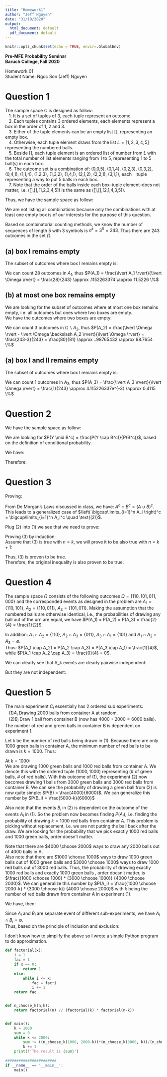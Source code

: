 ```yaml
---
title: "Homework1"
author: "Jeff Nguyen"
date: "31/10/2020"
output:
  html_document: default
  pdf_document: default
---
```


```r
knitr::opts_chunk$set(echo = TRUE, envir=.GlobalEnv)
```

**Pre-MFE Probability Seminar**  
**Baruch College, Fall 2020**  


Homework 01  
Student Name: Ngoc Son (Jeff) Nguyen  


# **Question 1**  

The sample space $\Omega$ is designed as follow:  
&nbsp;&nbsp; 1. It is a set of tuples of 3, each tuple represent an outcome.  
&nbsp;&nbsp; 2. Each tuples contains 3 ordered elements, each elements represent a box in the order of 1, 2 and 3.  
&nbsp;&nbsp; 3. Either of the tuple elements can be an empty list [], representing an empty box.  
&nbsp;&nbsp; 4. Otherwise, each tuple element draws from the list $L = [1, 2, 3, 4, 5]$ representing the numbered balls.  
&nbsp;&nbsp; 5. Beside [], each tuple element is an ordered list of number from $L$ with the total number of list elements ranging from 1 to 5, representing 1 to 5 &nbsp;&nbsp; ball(s) in each box.  
&nbsp;&nbsp; 6. The outcome set is a combination of: (0,0,5), (0,1,4), (0,2,3), (0,3,2), (0,4,1), (1,1,4), (1,2,3), (1,3,2), (1,4,1), (2,1,2), (2,2,1), (3,1,1), each &nbsp;&nbsp; tuple representing a way to put 5 balls in each box.  
&nbsp;&nbsp; 7. Note that the order of the balls inside each box--tuple element--does not matter, i.e. ([],[],[1,2,3,4,5]) is the same as ([],[],[2,1,4,3,5]).  

Thus, we have the sample space as follow:  
\begin{equation}
  \begin{aligned}
    \Omega = \{{([], [], [1,2,3,4,5]), ([], [1,2,3,4,5], []), ([1,2,3,4,5], [], []), \\
              ([], [1], [2,3,4,5]), ([], [2], [1,3,4,5]), ([], [3], [1,2,4,5]), ([], [4], [1,2,3,5]), ([], [5], [1,2,3,4]), \\
              ([1], [], [2,3,4,5]), ([2], [], [1,3,4,5]), ([3], [], [1,2,4,5]), ([4], [], [1,2,3,5]), ([5]. [], [1,2,3,4]), \\
              ([1], [2,3,4,5], []), ([2], [1,3,4,5], []), ([3], [1,2,4,5], []), ([4], [1,2,3,5], []), ([5], [1,2,3,4], []),  \\
              ([], [1,2], [3,4,5]), ([], [1,3], [2,4,5]), ([], [1,4], [2,3,5]), ([], [1,5], [2,3,4]), ([], [2,3], [1,4,5]), \\ 
              ([], [2,4], [1,3,5]), ([],[2,5], [1,3,4]), ([], [3,4], [1,2,5]), ([], [3,5], [1,2,4]), ([], [4,5], [1,2,3]), \\
              ([1,2], [], [3,4,5]), ([1,3], [], [2,4,5]), ([1,4], [], [2,3,5]), ([1,5], [], [2,3,4]), ([2,3], [], [1,4,5]), \\
              ([2,4], [], [1,3,5]), ([2,5], [], [1,3,4]), ([3,4], [], [1,2,5]), ([3,5], [], [1,2,4]), ([4,5], [], [1,2,3]), \\
              ([1,2], [3,4,5], []), ([1,3], [2,4,5], []), ([1,4], [2,3,5], []), ([1,5]), [2,3,4], []), ([2,3], [1,4,5], []), \\
              ([2,4], [1,3,5], []), ([2,5], [1,3,4], []), ([3,4], [1,2,5], []), ([3,5], [1,2,4], []), ([4,5], [1,2,3], []), \\
              ([], [1,2,3], [4,5]), ([], [1,2,4], [3,5]), ([], [1,2,5], [3,4]), ([], [2,3,4], [1,5]), ([], [2,3,5], [1,4]), ([], [3,4,5], [1,2])  \\
              ([1,2,3], [], [4,5]), ([1,2,4], [], [3,5]), ([1,2,5], [], [3,4]), ([2,3,4], [], [1,5]), ([2,3,5], [], [1,4]), ([3,4,5], [], [1,2])  \\
              ([1,2,3], [4,5], []), ([1,2,4], [3,5], []), ([1,2,5], [3,4], []), ([2,3,4], [1,5], []), ([2,3,5], [1,4], []), ([3,4,5], [1,2], []) \\
              ([], [1,2,3,4], [5]), ([], [2,3,4,5], [1]), ([], [1,3,4,5], [2]), ([], [1,2,4,5], [3]), ([], [1,2,3,5], [4]), \\
              ([1,2,3,4], [], [5]), ([2,3,4,5], [], [1]), ([1,3,4,5], [], [2]), ([1,2,4,5], [], [3]), ([1,2,3,5], [], [4]), \\
              ([1,2,3,4], [5], []), ([2,3,4,5], [1], []), ([1,3,4,5], [2], []), ([1,2,4,5], [3], []), ([1,2,3,5], [4], []), \\
              ([1], [2], [3,4,5]), ([1], [3], [2,4,5]), ([1], [4], [2,3,5]), ([1], [5], [2,3,4]), \\
              ... \\
              ([1], [2,3], [4,5]), ([1], [2,4], [3,5]), ([1], [2,5], [3,4]) \\
              ... \\
              ([1,2], [3], [4,5]), ([1,2], [4], [3,5]), ([1,2], [5], [3,4])  \\
              ... \}}
  \end{aligned}
\end{equation}

We are not listing all combinations because only the combinations with at least one empty box is of our interests for the purpose of this question.  

Based on combinatorial counting methods, we know the number of sequences of length $5$ with $3$ symbols is $n^k = 3^5 = 243$. Thus there are $243$ outcomes in the set $\Omega$.  

## (a) box I remains empty  
The subset of outcomes where box I remains empty is:  
\begin{equation}
  \begin{aligned}
    A_1 = \{{([], [], [1,2,3,4,5]), ([], [1,2,3,4,5], []), \\
              ([], [1], [2,3,4,5]), ([], [2], [1,3,4,5]), ([], [3], [1,2,4,5]), ([], [4], [1,2,3,5]), ([], [5], [1,2,3,4]), \\
              ([], [1,2], [3,4,5]), ([], [1,3], [2,4,5]), ([], [1,4], [2,3,5]), ([], [1,5], [2,3,4]), ([], [2,3], [1,4,5]), \\ 
              ([], [2,4], [1,3,5]), ([],[2,5], [1,3,4]), ([], [3,4], [1,2,5]), ([], [3,5], [1,2,4]), ([], [4,5], [1,2,3]), \\
              ([], [1,2,3], [4,5]), ([], [1,2,4], [3,5]), ([], [1,2,5], [3,4]), ([], [2,3,4], [1,5]), ([], [2,3,5], [1,4]), ([], [3,4,5], [1,2])  \\
              ([], [1,2,3,4], [5]), ([], [2,3,4,5], [1]), ([], [1,3,4,5], [2]), ([], [1,2,4,5], [3]), ([], [1,2,3,5], [4]), \}}
  \end{aligned}
\end{equation}

We can count 28 outcomes in $A_1$, thus $P(A_1) = \frac{\lvert A_1 \rvert}{\lvert \Omega \rvert} = \frac{28}{243} \approx .1152263374 \approx 11.5226 \%$  

## (b) at most one box remains empty  
We are looking for the subset of outcomes where at most one box remains empty, i.e. all outcomes but ones where two boxes are empty.  
We have the outcomes where two boxes are empty:
\begin{equation}
  \begin{aligned}
    \Omega \backslash A_2 = \{{([], [], [1,2,3,4,5]), ([], [1,2,3,4,5], []), ([1,2,3,4,5], [], []) \}}
  \end{aligned}
\end{equation}

We can count 3 outcomes in $\Omega \backslash A_2$, thus $P(A_2) = \frac{\lvert \Omega \rvert - \lvert \Omega \backslash A_2 \rvert}{\lvert \Omega \rvert} = \frac{243-3}{243} = \frac{80}{81} \approx ..98765432 \approx 98.7654 \%$  

## (a) box I and II remains empty  
The subset of outcomes where box I remains empty is:  
\begin{equation}
  \begin{aligned}
    A_3 = \{{([], [], [1,2,3,4,5]) \}}
  \end{aligned}
\end{equation}

We can count 1 outcomes in $A_3$, thus $P(A_3) = \frac{\lvert A_3 \rvert}{\lvert \Omega \rvert} = \frac{1}{243} \approx 4.115226337e^{-3} \approx 0.4115 \%$  

# **Question 2**  

We have the sample space as follow:  
\begin{equation}
  \begin{aligned}
    \Omega = \{{W, W, W, W, W, W, W, W, W, W, \\ 
                Y, Y, Y, Y, Y,  \\
                B, B, B, B, B, B, B, B, B, B\}}
  \end{aligned}
\end{equation}

We are looking for $P(Y \mid B^c) = \frac{P(Y \cap B^c)}{P(B^c)}$, based on the definition of conditional probability.  

We have:  
\begin{equation}
  \begin{aligned}
    B^c & = \{{W, W, W, W, W, W, W, W, W, W, \\ 
               Y, Y, Y, Y, Y \}} \\
    \text{thus} \\
    Y \cap B^c & = \{{Y, Y, Y, Y, Y \}}
  \end{aligned}
\end{equation}

Therefore: 
\begin{equation}
  \begin{aligned}
    P(Y \mid B^c) & = \frac{P(Y \cap B^c)}{P(B^c)}  \\
                  & = \frac{\frac{\lvert Y \cap B^c \rvert}{\lvert \Omega \rvert}}
                      {\frac{\lvert B^c \rvert}{\lvert \Omega \rvert}} \\
                  & = \frac{\frac{5}{25}}{\frac{15}{25}} \\
                  & = \frac{1}{3} \\
  \end{aligned}
\end{equation}

# **Question 3**  
Proving:
\begin{equation}
  \begin{aligned}
    P\left[ \bigcap\limits_{i=1}^n A_i \right] & \geqslant \sum_{i=1}^n P (A_i) - (n-1)  \\
    - P\left[ \bigcap\limits_{i=1}^n A_i \right] & \leqslant - \sum_{i=1}^n P (A_i) + (n-1) \\
    1 - P\left[ \bigcap\limits_{i=1}^n A_i \right] & \leqslant n - \sum_{i=1}^n P (A_i) \\
    P\left[ \left( \bigcap\limits_{i=1}^n A_i \right)^c \right] & \leqslant \sum_{i=1}^n [1 - P(A_i)] \\
    P\left[ \left( \bigcap\limits_{i=1}^n A_i \right)^c \right] & \leqslant \sum_{i=1}^n [P(A_i^c)] \quad \text{(1)} \\
  \end{aligned}
\end{equation}

From De Morgan's Laws discussed in class, we have: $A^c \cap B^c = (A \cup B)^c$. This leads to a generalized case of $\left( \bigcap\limits_{i=1}^n A_i \right)^c = \bigcup\limits_{i=1}^n A_i^c \quad \text{(2)}$.

Plug $\text{(2)}$ into $\text{(1)}$ we see that we need to prove:  

\begin{equation}
  \begin{aligned}
    P\left[ \bigcup\limits_{i=1}^n A_i^c \right] & \leqslant \sum_{i=1}^n [P(A_i^c)] \text{(3)}  \\
  \end{aligned}
\end{equation}

Proving $\text{(3)}$ by induction:  
Assume that $\text{(3)}$ is true with $n=k$, we will prove it to be also true with $n=k+1$:  

\begin{equation}
  \begin{aligned}
    \text{Using the inclusion-exclusion proinciple:} \\
    P\left[ \bigcup\limits_{i=1}^{k+1} A_i^c \right] & =  P\left[ \bigcup\limits_{i=1}^{k} A_i^c \cup A_{k+1}^c \right] \\
    & =  P\left[ \bigcup\limits_{i=1}^{k} A_i^c \right] + P(A_{k+1}^c) - P\left[ \bigcup\limits_{i=1}^{k} A_i^c \cap A_{k+1}^c \right]  \\
    & \leqslant P\left[ \bigcup\limits_{i=1}^{k} A_i^c \right] + P(A_{k+1}^c) \\
    & \leqslant \sum_{i=1}^k P(A_i^c) + P(A_{k+1}^c) \quad \text{(finite additivity of probability measure)} \\
    & \leqslant \sum_{i=1}^{k+1} P(A_i^c)
  \end{aligned}
\end{equation}

Thus, $\text{(3)}$ is proven to be true.  
Therefore, the original inequality is also proven to be true.  

# **Question 4**  
The sample space $\Omega$ consists of the following outcomes $\Omega = \{ 110, 101, 011, 000\}$ and the corresponded events as designed in the problem are $A_1 = \{ 110, 101 \}$, $A_2 = \{ 110, 011 \}$, $A_3 = \{ 101, 011 \}$. Making the assumption that the numbered balls are otherwise identical, i.e., the probabilities of drawing any ball out of the urn are equal, we have $P(A_1) = P(A_2) = P(A_3) = \frac{2}{4} = \frac{1}{2}$.  

In addition: $A_1 \cap A_2 = \{ 110 \}$, $A_2 \cap A_3 = \{ 011 \}$, $A_3 \cap A_1 = \{ 101 \}$ and $A_1 \cap A_2 \cap A_3 = \emptyset$.  
Thus: $P(A_1 \cap A_2) = P(A_2 \cap A_3) = P(A_3 \cap A_1) = \frac{1}{4}$,  
while $P(A_1 \cap A_2 \cap A_3) = \frac{0}{4} = 0$.  

We can clearly see that A_k events are clearly pairwise independent:  
\begin{equation}
  \begin{aligned}
    P(A_1 \cap A_2) & = P(A_1) * P(A_2) = \frac{1}{4} = \frac{1}{2}*\frac{1}{2}  \\
    P(A_2 \cap A_3) & = P(A_2) * P(A_3) = \frac{1}{4} = \frac{1}{2}*\frac{1}{2}  \\
    P(A_3 \cap A_1) & = P(A_3) * P(A_1) = \frac{1}{4} = \frac{1}{2}*\frac{1}{2}  \\
  \end{aligned}
\end{equation}

But they are not independent:  
\begin{equation}
  \begin{aligned}
    P(A_1 \cap A_2 \cap A_3) = 0 & \neq \frac{1}{8} = P(A_1) * P(A_2) * P(A_3)  \\
  \end{aligned}
\end{equation}  

# **Question 5**  
The main experiment $C_i$ essentially has 2 ordered sub experiments:  
&nbsp;&nbsp; $(1) A_i$ Drawing 2000 balls from container A at random.  
&nbsp;&nbsp; $(2) B_i$ Draw 1 ball from container B (now has $4000 + 2000 = 6000$ balls). The number of red and green balls in container B is dependent on experiment 1.  

Let k be the number of red balls being drawn in $(1)$. Because there are only 1000 green balls in container A, the minimum number of red balls to be drawn is $k=1000$. Thus:  

At $k = 1000$:  
We are drawing 1000 green balls and 1000 red balls from container A. We denote this with the ordered tuple $(1000,1000)$ representing (# of green balls, # of red balls). With this outcome of $(1)$, the experiment $(2)$ now becomes drawing 1 balls from 3000 green balls and 3000 red balls from container B. We can see the probability of drawing a green ball from $(2)$ is now quite simple: $P(B) = \frac{4000}{6000}$. We can generalize this number by $P(B_i) = \frac{5000-k}{6000}$

Also note that the events $B_i$ in $(2)$ is dependent on the outcome of the events $A_i$ in $(1)$. So the problem now becomes finding $P(A_i)$, i.e. finding the probability of drawing $k = 1000$ red balls from container A. This problem is picking without replacement, i.e. we are not putting the ball back after the draw. We are looking for the probability that we pick exactly 1000 red balls and 1000 green balls, order doesn't matter.  

Note that there are $4000 \choose 2000$ ways to draw any 2000 balls out of 4000 balls in A.  
Also note that there are $1000 \choose 1000$ ways to draw 1000 green balls out of 1000 green balls and $3000 \choose 1000$ ways to draw 1000 red balls out of 3000 red balls. Thus, the probability of drawing exactly 1000 red balls and exactly 1000 green balls , order doesn't matter, is $\frac{{1000 \choose 1000} * {3000 \choose 1000}} {4000 \choose 2000}$. We can generalize this number by $P(A_i) = \frac{{1000 \choose 2000-k} * {3000 \choose k}} {4000 \choose 2000}$ with $k$ being the number of red balls drawn from container A in experiment $(1)$.  

We have, then:  
\begin{equation}
  \begin{aligned}
    k & = 1000:  \quad P(C_{1}) = P(A_1) * P(B_1) = \frac{{1000 \choose 1000} * {3000 \choose 1000}} {4000 \choose 2000} * \frac{4000}{6000} \\
    k & = 1001:  \quad P(C_{2}) = P(A_2) * P(B_2) = \frac{{1000 \choose 999} * {3000 \choose 1001}} {4000 \choose 2000} * \frac{3999}{6000} \\
    k & = 1002:  \quad P(C_{3}) = P(A_3) * P(B_3) = \frac{{1000 \choose 998} * {3000 \choose 1002}} {4000 \choose 2000} * \frac{3998}{6000} \\
    ...  \\
    k & = 2000:  \quad P(C_{1001}) = P(A_{1001}) * P(B_{1001}) = \frac{{1000 \choose 0} * {3000 \choose 2000}} {4000 \choose 2000} * \frac{3000}{6000} \\
    ... \\
    k & = n:  \quad P(C_{n-999}) = P(A_{n-999}) * P(B_{n-999}) = \frac{{1000 \choose 2000-n} * {3000 \choose n}} {4000 \choose 2000} * \frac{5000-n}{6000} \\
  \end{aligned}
\end{equation}   

Since $A_i$ and $B_i$ are separate event of different sub-experiments, we have $A_i \cap B_i = \emptyset$.  
Thus, based on the principle of inclusion and exclusion:  

\begin{equation}
  \begin{aligned}
    P &= P \left[ \bigcup\limits_{i=1}^{1001} C_i \right] = \sum_{k=1000}^{2000} \left[ \frac{{1000 \choose 2000-k} * {3000 \choose k}} {4000 \choose 2000} * \frac{5000-k}{6000} \right]  \\
  \end{aligned}
\end{equation} 

I don't know how to simplify the above so I wrote a simple Python program to do approximation.

```python
def factorial(x):
    i = 1
    fac = 1
    if x == 0:
        return 1
    else:
        while i <= x:
            fac = fac*i
            i += 1
    return fac


def n_choose_k(n,k):
    return factorial(n) // (factorial(k) * factorial(n-k))


def main():
    k = 1000
    sum = 0
    while k <= 2000:
        sum += ((n_choose_k(1000, 2000-k))*(n_choose_k(3000, k))/(n_choose_k(4000,2000))) * ((5000-k)/6000)
        k += 1
    print(f'The result is {sum}')
    
#######################
if __name__ == '__main__':
    main()
```